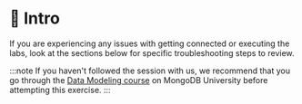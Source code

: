 # 📘 Intro

If you are experiencing any issues with getting connected or executing the labs, look at the sections below for specific troubleshooting steps to review.

:::note
If you haven't followed the session with us, we recommend that you go through the [Data Modeling course](https://learn.mongodb.com/learning-paths/data-modeling-for-mongodb) on MongoDB University before attempting this exercise.
:::
